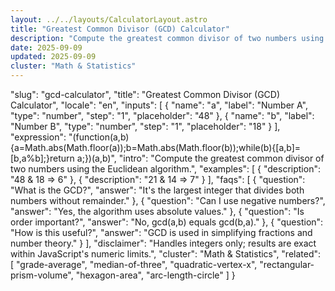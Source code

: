 ```yaml
---
layout: ../../layouts/CalculatorLayout.astro
title: "Greatest Common Divisor (GCD) Calculator"
description: "Compute the greatest common divisor of two numbers using the Euclidean algorithm."
date: 2025-09-09
updated: 2025-09-09
cluster: "Math & Statistics"
---
```


  "slug": "gcd-calculator",
  "title": "Greatest Common Divisor (GCD) Calculator",
  "locale": "en",
  "inputs": [
    {
      "name": "a",
      "label": "Number A",
      "type": "number",
      "step": "1",
      "placeholder": "48"
    },
    {
      "name": "b",
      "label": "Number B",
      "type": "number",
      "step": "1",
      "placeholder": "18"
    }
  ],
  "expression": "(function(a,b){a=Math.abs(Math.floor(a));b=Math.abs(Math.floor(b));while(b){[a,b]=[b,a%b];}return a;})(a,b)",
  "intro": "Compute the greatest common divisor of two numbers using the Euclidean algorithm.",
  "examples": [
    {
      "description": "48 & 18 ⇒ 6"
    },
    {
      "description": "21 & 14 ⇒ 7"
    }
  ],
  "faqs": [
    {
      "question": "What is the GCD?",
      "answer": "It's the largest integer that divides both numbers without remainder."
    },
    {
      "question": "Can I use negative numbers?",
      "answer": "Yes, the algorithm uses absolute values."
    },
    {
      "question": "Is order important?",
      "answer": "No, gcd(a,b) equals gcd(b,a)."
    },
    {
      "question": "How is this useful?",
      "answer": "GCD is used in simplifying fractions and number theory."
    }
  ],
  "disclaimer": "Handles integers only; results are exact within JavaScript's numeric limits.",
  "cluster": "Math & Statistics",
  "related": [
    "grade-average",
    "median-of-three",
    "quadratic-vertex-x",
    "rectangular-prism-volume",
    "hexagon-area",
    "arc-length-circle"
  ]
}

<Calculator schema={schema} />

